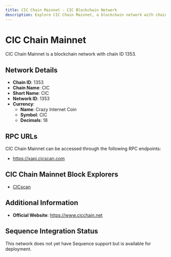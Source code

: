 ```yaml
--- 
title: CIC Chain Mainnet - CIC Blockchain Network
description: Explore CIC Chain Mainnet, a blockchain network with chain ID 1353. Learn about its native currency, Crazy Internet Coin, and how to interact with the network.
---
```


# CIC Chain Mainnet

CIC Chain Mainnet is a blockchain network with chain ID 1353.

## Network Details

- **Chain ID**: 1353
- **Chain Name**: CIC
- **Short Name**: CIC
- **Network ID**: 1353
- **Currency**: 
  - **Name**: Crazy Internet Coin
  - **Symbol**: CIC
  - **Decimals**: 18

## RPC URLs

CIC Chain Mainnet can be accessed through the following RPC endpoints:

- https://xapi.cicscan.com

## CIC Chain Mainnet Block Explorers

- [CICscan](https://cicscan.com)

## Additional Information

- **Official Website**: https://www.cicchain.net

## Sequence Integration Status

This network does not yet have Sequence support but is available for deployment.
